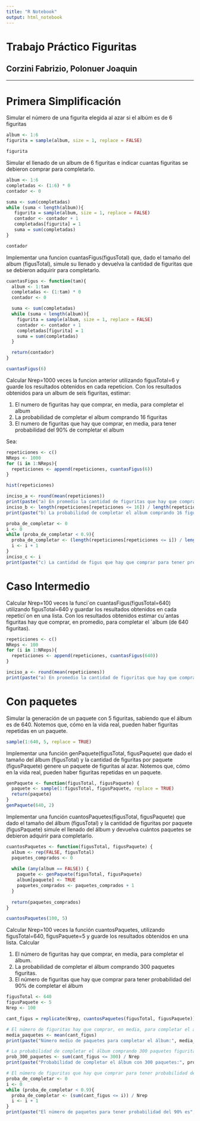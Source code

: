 ```yaml
---
title: "R Notebook"
output: html_notebook
---
```


# Trabajo Práctico Figuritas

## Corzini Fabrizio, Polonuer Joaquin

------------------------------------------------------------------------

# Primera Simplificación

Simular el número de una figurita elegida al azar si el albúm es de 6 figuritas

```r
album <- 1:6
figurita = sample(album, size = 1, replace = FALSE)

figurita
```

Simular el llenado de un album de 6 figuritas e indicar cuantas figuritas se debieron comprar para completarlo.

```r

album <- 1:6
completadas <- (1:6) * 0
contador <- 0

suma <- sum(completadas)
while (suma < length(album)){
   figurita = sample(album, size = 1, replace = FALSE)
   contador <- contador + 1
   completadas[figurita] = 1
   suma = sum(completadas)
}

contador
```

Implementar una funcion cuantasFigus(figusTotal) que, dado el tamaño del album (figusTotal), simule su llenado y devuelva la cantidad de figuritas que se debieron adquirir para completarlo.

```r
cuantasFigus <- function(tam){
  album <- 1:tam
  completadas <- (1:tam) * 0
  contador <- 0

  suma <- sum(completadas)
  while (suma < length(album)){
    figurita = sample(album, size = 1, replace = FALSE)
    contador <- contador + 1
    completadas[figurita] = 1
    suma = sum(completadas)
  }

  return(contador) 
}

cuantasFigus(6)
```

Calcular Nrep=1000 veces la funcion anterior utilizando figusTotal=6 y guarde los resultados obtenidos en cada repeticion. Con los resultados obtenidos para un album de seis figuritas, estimar:

1.  El numero de figuritas hay que comprar, en media, para completar el album
2.  La probabilidad de completar el album comprando 16 figuritas
3.  El numero de figuritas que hay que comprar, en media, para tener probabilidad del 90% de completar el album

Sea:

```r
repeticiones <- c()
NReps <- 1000
for (i in 1:NReps){
  repeticiones <- append(repeticiones, cuantasFigus(6))
}

hist(repeticiones)

inciso_a <- round(mean(repeticiones))
print(paste("a) En promedio la cantidad de figuritas que hay que comprar es de:", inciso_a))
inciso_b <- length(repeticiones[repeticiones <= 16]) / length(repeticiones)
print(paste("b) La probabilidad de completar el album comprando 16 figuritas es de:", inciso_b))

proba_de_completar <- 0
i <- 0
while (proba_de_completar < 0.9){
  proba_de_completar <- (length(repeticiones[repeticiones <= i]) / length(repeticiones))
  i <- i + 1
}
inciso_c <- i
print(paste("c) La cantidad de figus que hay que comprar para tener proba 90 es", inciso_c))

```

# Caso Intermedio

Calcular Nrep=100 veces la funci´on cuantasFigus(figusTotal=640) utilizando
figusTotal=640 y guardar los resultados obtenidos en cada repetici´on en una
lista. Con los resultados obtenidos estimar cu´antas figuritas hay que comprar, en
promedio, para completar el ´album (de 640 figuritas).

```r
repeticiones <- c()
NReps <- 100
for (i in 1:NReps){
  repeticiones <- append(repeticiones, cuantasFigus(640))
}

inciso_a <- round(mean(repeticiones))
print(paste("a) En promedio la cantidad de figuritas que hay que comprar es de:", inciso_a))
```

# Con paquetes

Simular la generación de un paquete con 5 figuritas, sabiendo que el álbum es de 640. Notemos que, cómo en la vida real, pueden haber figuritas repetidas en un paquete.

```r
sample(1:640, 5, replace = TRUE)
```

Implementar una función genPaquete(figusTotal, figusPaquete) que dado el
tamaño del álbum (figusTotal) y la cantidad de figuritas por paquete (figusPaquete)
genere un paquete de figuritas al azar. Notemos que, cómo en la vida real, pueden
haber figuritas repetidas en un paquete.

```r
genPaquete <- function(figusTotal, figusPaquete) {
  paquete <- sample(1:figusTotal, figusPaquete, replace = TRUE)
  return(paquete)
}
genPaquete(640, 2)
```

Implementar una función cuantosPaquetes(figusTotal, figusPaquete) que
dado el tamaño del álbum (figusTotal) y la cantidad de figuritas por paquete
(figusPaquete) simule el llenado del álbum y devuelva cuántos paquetes se debieron adquirir para completarlo.

```r
cuantosPaquetes <- function(figusTotal, figusPaquete) {
  album <- rep(FALSE, figusTotal) 
  paquetes_comprados <- 0
  
  while (any(album == FALSE)) {
    paquete <- genPaquete(figusTotal, figusPaquete)
    album[paquete] <- TRUE
    paquetes_comprados <- paquetes_comprados + 1
  }
  
  return(paquetes_comprados)
}

cuantosPaquetes(100, 5)
```

Calcular Nrep=100 veces la función cuantosPaquetes, utilizando figusTotal=640, figusPaquete=5 y guarde los resultados obtenidos en una lista. Calcular

1.  El número de figuritas hay que comprar, en media, para completar el álbum.
2.  La probabilidad de completar el álbum comprando 300 paquetes figuritas.
3.  El número de figuritas que hay que comprar para tener probabilidad del 90% de completar el álbum

```r
figusTotal <- 640
figusPaquete <- 5
Nrep <- 100

cant_figus = replicate(Nrep, cuantosPaquetes(figusTotal, figusPaquete))

# El número de figuritas hay que comprar, en media, para completar el álbum.
media_paquetes <- mean(cant_figus)
print(paste("Número medio de paquetes para completar el álbum:", media_paquetes))

# La probabilidad de completar el álbum comprando 300 paquetes figuritas.
prob_300_paquetes <- sum(cant_figus <= 300) / Nrep
print(paste("Probabilidad de completar el álbum con 300 paquetes:", prob_300_paquetes))

# El número de figuritas que hay que comprar para tener probabilidad del 90% de completar el álbum
proba_de_completar <- 0
i <- 0
while (proba_de_completar < 0.9){
  proba_de_completar <- (sum(cant_figus <= i)) / Nrep
  i <- i + 1
}
print(paste("El número de paquetes para tener probabilidad del 90% es", i))
```
